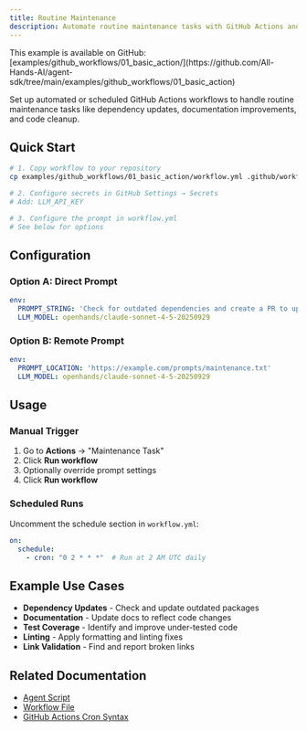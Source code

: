 ```yaml
---
title: Routine Maintenance
description: Automate routine maintenance tasks with GitHub Actions and OpenHands agents.
---
```


<Note>
This example is available on GitHub: [examples/github_workflows/01_basic_action/](https://github.com/All-Hands-AI/agent-sdk/tree/main/examples/github_workflows/01_basic_action)
</Note>

Set up automated or scheduled GitHub Actions workflows to handle routine maintenance tasks like dependency updates, documentation improvements, and code cleanup.

## Quick Start

```bash
# 1. Copy workflow to your repository
cp examples/github_workflows/01_basic_action/workflow.yml .github/workflows/maintenance.yml

# 2. Configure secrets in GitHub Settings → Secrets
# Add: LLM_API_KEY

# 3. Configure the prompt in workflow.yml
# See below for options
```

## Configuration

### Option A: Direct Prompt

```yaml
env:
  PROMPT_STRING: 'Check for outdated dependencies and create a PR to update them'
  LLM_MODEL: openhands/claude-sonnet-4-5-20250929
```

### Option B: Remote Prompt

```yaml
env:
  PROMPT_LOCATION: 'https://example.com/prompts/maintenance.txt'
  LLM_MODEL: openhands/claude-sonnet-4-5-20250929
```

## Usage

### Manual Trigger

1. Go to **Actions** → "Maintenance Task"
2. Click **Run workflow**
3. Optionally override prompt settings
4. Click **Run workflow**

### Scheduled Runs

Uncomment the schedule section in `workflow.yml`:

```yaml
on:
  schedule:
    - cron: "0 2 * * *"  # Run at 2 AM UTC daily
```

## Example Use Cases

- **Dependency Updates** - Check and update outdated packages
- **Documentation** - Update docs to reflect code changes
- **Test Coverage** - Identify and improve under-tested code
- **Linting** - Apply formatting and linting fixes
- **Link Validation** - Find and report broken links

## Related Documentation

- [Agent Script](https://github.com/All-Hands-AI/agent-sdk/blob/main/examples/github_workflows/01_basic_action/agent_script.py)
- [Workflow File](https://github.com/All-Hands-AI/agent-sdk/blob/main/examples/github_workflows/01_basic_action/workflow.yml)
- [GitHub Actions Cron Syntax](https://docs.github.com/en/actions/using-workflows/events-that-trigger-workflows#schedule)
